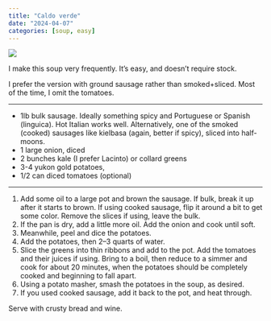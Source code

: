 ```yaml
---
title: "Caldo verde"
date: "2024-04-07"
categories: [soup, easy]
---
```


![](caldo-verde.jpg)

I make this soup very frequently. It's easy, and doesn't require stock. 

I prefer
the version with ground sausage rather than smoked+sliced. Most of the time, I 
omit the tomatoes.


---

- 1lb bulk sausage. Ideally something spicy and Portuguese or Spanish (linguica). Hot Italian works well. Alternatively, one of the smoked (cooked) sausages like kielbasa (again, better if spicy), sliced into half-moons.
- 1 large onion, diced
- 2 bunches kale (I prefer Lacinto) or collard greens 
- 3-4 yukon gold potatoes, 
- 1/2 can diced tomatoes (optional)

---

1. Add some oil to a large pot and brown the sausage. If bulk, break it up 
after it starts to brown. If using cooked sausage, 
flip it around a bit to get some color. Remove the slices if using, leave the bulk.
2. If the pan is dry, add a little more oil. Add the onion and cook until soft.
3. Meanwhile, peel and dice the potatoes.
4. Add the potatoes, then 2&ndash;3 quarts of water.
5. Slice the greens into thin ribbons and add to the pot. Add the tomatoes and 
their juices if using. Bring to a boil, then reduce to a simmer and cook for 
about 20 minutes, when the potatoes should be completely cooked and beginning
to fall apart.
6. Using a potato masher, smash the potatoes in the soup, as desired.
7. If you used cooked sausage, add it back to the pot, and heat through.

Serve with crusty bread and wine.




